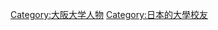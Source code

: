 {{Catnav|頁面分類|人物|校友|大學校友|日本的大學校友}}
[[Category:大阪大学人物|Category:大阪大学人物]]
[[Category:日本的大學校友|Category:日本的大學校友]]